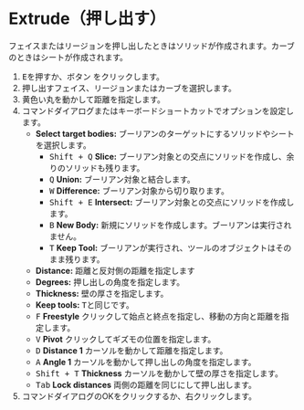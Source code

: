 
# Extrude（押し出す）

<Reference shortcut="E" command="Extrude" button="コマンドバー右" />

フェイスまたはリージョンを押し出したときはソリッドが作成されます。カーブのときはシートが作成されます。

1. <kbd>E</kbd>を押すか、ボタン <ButtonIcon type="button-extrude" /> をクリックします。
2. 押し出すフェイス、リージョンまたはカーブを選択します。
3. 黄色い丸を動かして距離を指定します。
4. コマンドダイアログまたはキーボードショートカットでオプションを設定します。 
   - **Select target bodies:** ブーリアンのターゲットにするソリッドやシートを選択します。
      - <kbd>Shift + Q</kbd> **Slice:** ブーリアン対象との交点にソリッドを作成し、余りのソリッドも残ります。
      - <kbd>Q</kbd> **Union:** ブーリアン対象と結合します。
      - <kbd>W</kbd> **Difference:** ブーリアン対象から切り取ります。
      - <kbd>Shift + E</kbd> **Intersect:** ブーリアン対象との交点にソリッドを作成します。
      - <kbd>B</kbd> **New Body:** 新規にソリッドを作成します。ブーリアンは実行されません。
      - <kbd>T</kbd> **Keep Tool:** ブーリアンが実行され、ツールのオブジェクトはそのまま残ります。
   - **Distance:** 距離と反対側の距離を指定します
   - **Degrees:** 押し出しの角度を指定します。
   - **Thickness:** 壁の厚さを指定します。
   - **Keep tools:** <kbd>T</kbd>と同じです。
   - <kbd>F</kbd> **Freestyle** クリックして始点と終点を指定し、移動の方向と距離を指定します。
   - <kbd>V</kbd> **Pivot** クリックしてギズモの位置を指定します。
   - <kbd>D</kbd> **Distance 1** カーソルを動かして距離を指定します。
   - <kbd>A</kbd> **Angle 1** カーソルを動かして押し出しの角度を指定します。
   - <kbd>Shift + T</kbd> **Thickness** カーソルを動かして壁の厚さを指定します。
   - <kbd>Tab</kbd> **Lock distances** 両側の距離を同じにして押し出します。
5. コマンドダイアログのOKをクリックするか、右クリックします。





